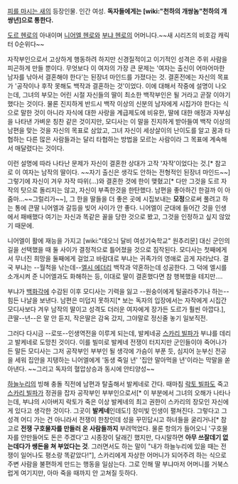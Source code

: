 [[피를 마시는 새]]의 등장인물. 인간 여성. '''독자들에게는 [wiki:"천하의 개쌍놈"천하의 개쌍년]으로 통한다.'''

[[도르 헨로]]의 아내이며 [[니어엘 헨로]]와 [[부냐 헨로]]의 어머니다.~~새 시리즈의 비호감 캐릭터 0순위다~~

자작부인으로서 고상하게 행동하려 하지만 신경질적이고 이기적인 성격은 주위 사람을 피곤하게 만들 뿐이다. 무엇보다 이 여자의 가장 큰 문제는 '여자는 출신이 어마어마한 남자를 낚아서 결혼해야 한다'는 된장녀 마인드를 가졌다는 것. 결혼전에는 자신의 목표가 '공작이나 후작 못해도 백작과 결혼하는 것'이었다. 이에 대해서 작중에 설명이 나오는데, 그녀의 부모는 어린 시절 자신들의 딸이 최소한 백작부인은 될 거라고 곧잘 이야기했다는 것이다. 물론 진지하게 반드시 백작 이상의 신분의 남자에게 시집가야 한다는 식으로 말한 것이 아니라 자식에 대한 사랑을 계급제도에 비유한, 딸에 대한 애정과 자부심을 나타낸 가벼운 칭찬 같은 것이지만, 모디사는 이 말을 진지하게 받아들여 백작 이상의 남편을 맞는 것을 자신의 목표로 삼았고, 그녀 자신이 세상살이의 난이도를 알고 꿈과 타협하는 다른 많은 사람들과는 달리 타협하는 방법을 모르는 사람이라 그 목표에 계속해서 매달렸다는 것이다.

이런 설명에 따라 나타난 문제가 자신이 결혼한 상대가 고작 '자작'이었다는 것.[* 참고로 이 여자는 남작의 딸이다. ~~자기 출신은 생각도 안하는 전형적인 된장녀 마인드~~] 그렇기에 자신이 겨우 자작 따위(...)와 결혼한 것에 한이 맺혔고[* 다만 그것을 도르 자작의 탓으로 돌리지는 않고, 자신이 부족한것을 한탄했다. 남편을 좋아하긴 한걸까 이 아줌마...~~그럴리가~~], 그 한을 딸들을 더 좋은 곳에 시집보내는 '''모정'''으로써 풀려고 하는 통에 큰딸 니어엘과 갈등을 빚어 사이가 안 좋다. 니어엘이 군대에 들어간 것을 인생에서 패배했다 여기는 자신과 똑같은 꼴을 당한 것으로 봤고, 그것을 인정하고 싶지 않았기 때문에.

니어엘이 활에 재능을 가지고 [wiki:"데오늬 달비 여성기숙학교" 원추리문] 대신 군인의 길을 선택했을 때 둘 사이가 결정적으로 틀어졌을 것으로 짐작된다. 모디사는 첫째에게서 무너진 희망을 둘째에게 걸었고 바람대로 부냐는 귀족가의 영애로 곱게 자라났다. 결국 부냐는 --월척을 낚는데--[[엘시 에더리]] 백작과 약혼하는데 성공한다. 그 덕에 엘시를 소개시켜 준 니어엘과도 화해하는 등, 이대로 딸이 결혼했다면 참 행복했을 테지만….

부냐가 [[백화각]]에 수감된 이후 모디사는 기력을 잃고 --원숭이에게 털골라주기나 하는-- 힘든 나날을 보낸다. 남편은 미덥지 못하지[* 보는 독자의 입장에서는 자작에게 시집간 모디사보다 겨우 남작의 딸이고 성격도 더러운 여자에게 장가든 도르가 훨씬 아깝다.], 큰딸--년--은 말 안 듣지, 작은딸은 감옥 갔지, 그야말로 정신줄 놓기 일보직전.

그러다 다시금 --로또--인생역전을 이루게 되는데, 발케네공 [[스카리 빌파]]가 부냐를 데리고 발케네로 도망친 것이다. 이를 빌미로 발케네 전쟁이 터지지만 군인들이야 죽어나가든 말든 모디사는 그저 공작부인 부부인 될 생각에 가슴이 부푼 듯, 심지어 눈부신 전공을 세워 집안을 지탱하는 니어엘에게 '동생 죽일 년' '집안 말아먹을 년'이라는 막말을 쏟아낸다. ~~그리고 독자의 혈압상승과 동시에 안티양성~~

[[하늘누리]]의 빙해 충돌 직전에 남편과 탈출해서 발케네로 간다. 때마침 [[락토 빌파]]도 죽고 [[스카리 빌파]]가 정권을 잡자 공작부인 부부인으로서[* 이 부분에서 그녀의 오해가 나타나는데, 부냐의 시아버지 락토가 죽은 이상 발케네의 최고 권한이 스카리의 장모인 자신에게 있다고 생각한 것이다. 그곳이 '''발케네'''인데도!] 장미빛 인생이 펼쳐진다. 그렇다고 그 성격 어디 가는 건 아니라서 전쟁이 한창인데 성을 꾸민답시고 하녀들을 굴리거나[* 참고로 '''전쟁 구호물자를 만들러 온 사람들까지''' 부려먹었다. 물론 항의가 들어오니 '구호물자를 안만들어도 돈은 주겠다'고 시종장이 달래긴 했지만, 다시말하면 '''아무 쓰잘데기 없는데다가 쌩돈을 쳐 부었다는 것'''. 그러면서도 하는 말이 "내가 하늘누리에 있을 때는 전쟁이 일어나도 평소랑 똑같았다!"], 스카리에게 자상한 어머니가 되어주려 하는 식으로 주변 사람을 불편하게 만드는 행동을 일삼는다. 그로 인해 딸 부냐마저 어머니를 거북스럽게 여기지만, 아마 죽을 때까지 안 고쳐질 듯하다.
